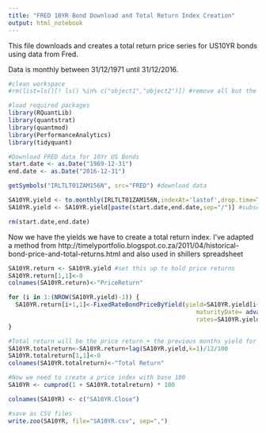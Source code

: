 ---
title: "FRED 10YR Bond Download and Total Return Index Creation"
output: html_notebook
---

This file downloads and creates a total return price series for US10YR bonds using data from Fred. 

Data is monthly between 31/12/1971 until 31/12/2016.

```{r}
#clean workspace 
#rm(list=ls()[! ls() %in% c("object1","object2")]) #remove all but the objects you define e.g. object1 and object2
```

```{r, message=FALSE}
#load required packages
library(RQuantLib)
library(quantstrat) 
library(quantmod)
library(PerformanceAnalytics)
library(tidyquant)
```

```{r}
#Download FRED data for 10Yr US Bonds
start.date <- as.Date("1969-12-31")
end.date <- as.Date("2016-12-31")

getSymbols("IRLTLT01ZAM156N", src="FRED") #download data

SA10YR.yield <- to.monthly(IRLTLT01ZAM156N,indexAt='lastof',drop.time=TRUE)[,4] #convert to monthly
SA10YR.yield <- SA10YR.yield[paste(start.date,end.date,sep="/")] #subset to required period

rm(start.date,end.date)
```

Now we have the yields we have to create a total return index. I've adapted a method from http://timelyportfolio.blogspot.co.za/2011/04/historical-bond-price-and-total-returns.html and also used in shillers spreadsheet

```{r}
SA10YR.return <- SA10YR.yield #set this up to hold price returns
SA10YR.return[1,1]<-0
colnames(SA10YR.return)<-"PriceReturn"

for (i in 1:(NROW(SA10YR.yield)-1)) {
  SA10YR.return[i+1,1]<-FixedRateBondPriceByYield(yield=SA10YR.yield[i+1,1]/100,issueDate=Sys.Date(), 
                                                     maturityDate= advance("UnitedStates/GovernmentBond", Sys.Date(), 10, 3),
                                                     rates=SA10YR.yield[i,1]/100,period=2)[1]/100-1
}

#Total return will be the price return + the previous months yield for one month
SA10YR.totalreturn<-SA10YR.return+lag(SA10YR.yield,k=1)/12/100
SA10YR.totalreturn[1,1]<-0
colnames(SA10YR.totalreturn)<-"Total Return"

#Now we need to create a price index with base 100
SA10YR <- cumprod(1 + SA10YR.totalreturn) * 100

colnames(SA10YR) <- c("SA10YR.Close")
```

```{r}
#save as CSV files
write.zoo(SA10YR, file="SA10YR.csv", sep=",")
```
